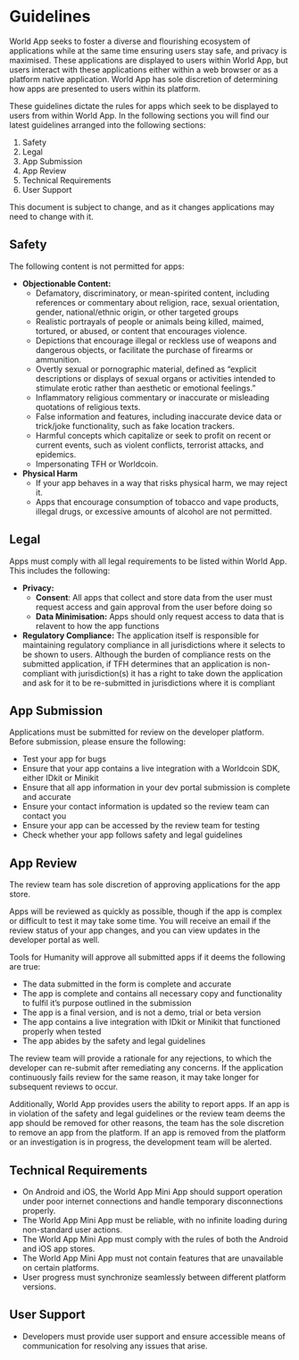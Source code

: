 
# Guidelines

World App seeks to foster a diverse and flourishing ecosystem of applications while at the same time ensuring users stay safe, and privacy is maximised. These applications are displayed to users within World App, but users interact with these applications either within a web browser or as a platform native application. World App has sole discretion of determining how apps are presented to users within its platform. 

These guidelines dictate the rules for apps which seek to be displayed to users from within World App. In the following sections you will find our latest guidelines arranged into the following sections:

1. <Link href="/mini-apps/more/guidelines#safety" aria-label="Home">Safety</Link>
2. <Link href="/mini-apps/more/guidelines#legal" aria-label="Home">Legal</Link>
3. <Link href="/mini-apps/more/guidelines#app-submission" aria-label="Home">App Submission</Link>
4. <Link href="/mini-apps/more/guidelines#app-review" aria-label="Home">App Review</Link>
5. <Link href="/mini-apps/more/guidelines#technical-requirements" aria-label="Home">Technical Requirements</Link>
6. <Link href="/mini-apps/more/guidelines#user-support" aria-label="Home">User Support</Link>

This document is subject to change, and as it changes applications may need to change with it. 

## Safety

The following content is not permitted for apps:

- **Objectionable Content:**
    - Defamatory, discriminatory, or mean-spirited content, including references or commentary about religion, race, sexual orientation, gender, national/ethnic origin, or other targeted groups
    - Realistic portrayals of people or animals being killed, maimed, tortured, or abused, or content that encourages violence.
    - Depictions that encourage illegal or reckless use of weapons and dangerous objects, or facilitate the purchase of firearms or ammunition.
    - Overtly sexual or pornographic material, defined as “explicit descriptions or displays of sexual organs or activities intended to stimulate erotic rather than aesthetic or emotional feelings.”
    - Inflammatory religious commentary or inaccurate or misleading quotations of religious texts.
    - False information and features, including inaccurate device data or trick/joke functionality, such as fake location trackers.
    - Harmful concepts which capitalize or seek to profit on recent or current events, such as violent conflicts, terrorist attacks, and epidemics.
    - Impersonating TFH or Worldcoin. 
- **Physical Harm**
    - If your app behaves in a way that risks physical harm, we may reject it.
    - Apps that encourage consumption of tobacco and vape products, illegal drugs, or excessive amounts of alcohol are not permitted.

## Legal

Apps must comply with all legal requirements to be listed within World App. This includes the following:

- **Privacy:**
    - **Consent**: All apps that collect and store data from the user must request access and gain approval from the user before doing so
    - **Data Minimisation:** Apps should only request access to data that is relavent to how the app functions
- **Regulatory Compliance:** The application itself is responsible for maintaining regulatory compliance in all jurisdictions where it selects to be shown to users. Although the burden of compliance rests on the submitted application, if TFH determines that an application is non-compliant with jurisdiction(s) it has a right to take down the application and ask for it to be re-submitted in jurisdictions where it is compliant

## App Submission

Applications must be submitted for review on the developer platform. Before submission, please ensure the following:

- Test your app for bugs
- Ensure that your app contains a live integration with a Worldcoin SDK, either IDkit or Minikit
- Ensure that all app information in your dev portal submission is complete and accurate
- Ensure your contact information is updated so the review team can contact you
- Ensure your app can be accessed by the review team for testing
- Check whether your app follows safety and legal guidelines

## App Review

The review team has sole discretion of approving applications for the app store. 

Apps will be reviewed as quickly as possible, though if the app is complex or difficult to test it may take some time. You will receive an email if the review status of your app changes, and you can view updates in the developer portal as well. 

Tools for Humanity will approve all submitted apps if it deems the following are true:

- The data submitted in the form is complete and accurate
- The app is complete and contains all necessary copy and functionality to fulfil it’s purpose outlined in the submission
- The app is a final version, and is not a demo, trial or beta version
- The app contains a live integration with IDkit or Minikit that functioned properly when tested
- The app abides by the safety and legal guidelines

The review team will provide a rationale for any rejections, to which the developer can re-submit after remediating any concerns. If the application continuously fails review for the same reason, it may take longer for subsequent reviews to occur. 

Additionally, World App provides users the ability to report apps. If an app is in violation of the safety and legal guidelines or the review team deems the app should be removed for other reasons, the team has the sole discretion to remove an app from the platform. If an app is removed from the platform or an investigation is in progress, the development team will be alerted.

## Technical Requirements

- On Android and iOS, the World App Mini App should support operation under poor internet connections and handle temporary disconnections properly.
- The World App Mini App must be reliable, with no infinite loading during non-standard user actions.
- The World App Mini App must comply with the rules of both the Android and iOS app stores.
- The World App Mini App must not contain features that are unavailable on certain platforms.
- User progress must synchronize seamlessly between different platform versions.

## User Support

- Developers must provide user support and ensure accessible means of communication for resolving any issues that arise.